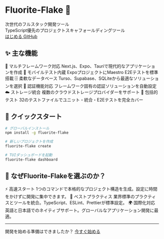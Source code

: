 
<div className="text-center py-16 pb-8">

# Fluorite-Flake 🚀

<Bleed>
  <div className="flex justify-center items-center my-8">
    <LogoImage />
  </div>
</Bleed>


<div className="text-xl text-gray-700 dark:text-gray-200 my-4 mb-12 leading-relaxed">
次世代のフルスタック開発ツール<br />
TypeScript優先のプロジェクトスキャフォールディングツール
</div>

<div className="flex gap-4 justify-center flex-wrap my-8">
  <a href="/ja-JP/get-started" className="inline-block px-6 py-3 bg-blue-600 text-white rounded-lg no-underline font-bold whitespace-nowrap hover:bg-blue-700 transition-colors">
    はじめる
  </a>
  <a href="https://github.com/kotsutsumi/fluorite-flake" className="inline-block px-6 py-3 border border-blue-600 text-blue-600 rounded-lg no-underline font-bold whitespace-nowrap hover:bg-blue-50 transition-colors">
    GitHub
  </a>
</div>

</div>

## ✨ 主な機能

<div className="grid grid-cols-[repeat(auto-fit,minmax(250px,1fr))] gap-6 my-8">
  <Card className="bg-gray-50 dark:bg-gray-800 border-gray-200 dark:border-gray-700">
    <CardHeader className="space-y-4">
      <CardTitle className="text-blue-600 dark:text-blue-400">🎯 マルチフレームワーク対応</CardTitle>
      <CardDescription className="text-sm text-gray-700 dark:text-gray-200">
        Next.js、Expo、Tauriで現代的なアプリケーションを作成
      </CardDescription>
    </CardHeader>
  </Card>

  <Card className="bg-gray-50 dark:bg-gray-800 border-gray-200 dark:border-gray-700">
    <CardHeader className="space-y-4">
      <CardTitle className="text-blue-600 dark:text-blue-400">📱 モバイルテスト内蔵</CardTitle>
      <CardDescription className="text-sm text-gray-700 dark:text-gray-200">
        ExpoプロジェクトにMaestro E2Eテストを標準搭載
      </CardDescription>
    </CardHeader>
  </Card>

  <Card className="bg-gray-50 dark:bg-gray-800 border-gray-200 dark:border-gray-700">
    <CardHeader className="space-y-4">
      <CardTitle className="text-blue-600 dark:text-blue-400">🗄️ 柔軟なデータベース</CardTitle>
      <CardDescription className="text-sm text-gray-700 dark:text-gray-200">
        Turso、Supabase、SQLiteから最適なソリューションを選択
      </CardDescription>
    </CardHeader>
  </Card>

  <Card className="bg-gray-50 dark:bg-gray-800 border-gray-200 dark:border-gray-700">
    <CardHeader className="space-y-4">
      <CardTitle className="text-blue-600 dark:text-blue-400">🔐 認証機能対応</CardTitle>
      <CardDescription className="text-sm text-gray-700 dark:text-gray-200">
        フレームワーク固有の認証ソリューションを自動設定
      </CardDescription>
    </CardHeader>
  </Card>

  <Card className="bg-gray-50 dark:bg-gray-800 border-gray-200 dark:border-gray-700">
    <CardHeader className="space-y-4">
      <CardTitle className="text-blue-600 dark:text-blue-400">☁️ ストレージ統合</CardTitle>
      <CardDescription className="text-sm text-gray-700 dark:text-gray-200">
        複数のクラウドストレージプロバイダーをサポート
      </CardDescription>
    </CardHeader>
  </Card>

  <Card className="bg-gray-50 dark:bg-gray-800 border-gray-200 dark:border-gray-700">
    <CardHeader className="space-y-4">
      <CardTitle className="text-blue-600 dark:text-blue-400">🧪 包括的テスト</CardTitle>
      <CardDescription className="text-sm text-gray-700 dark:text-gray-200">
        32のテストファイルでユニット・統合・E2Eテストを完全カバー
      </CardDescription>
    </CardHeader>
  </Card>
</div>

## 🚀 クイックスタート

```bash
# グローバルインストール
npm install -g fluorite-flake

# 新しいプロジェクトを作成
fluorite-flake create

# TUIダッシュボードを起動
fluorite-flake dashboard
```

## 🌟 なぜFluorite-Flakeを選ぶのか？

<div className="grid grid-cols-[repeat(auto-fit,minmax(300px,1fr))] gap-8 my-8">
  <Card className="border-gray-200 dark:border-gray-700">
    <CardHeader className="space-y-4">
      <CardTitle className="text-blue-600 dark:text-blue-400">⚡ 高速スタート</CardTitle>
      <CardDescription className="text-gray-700 dark:text-gray-200">
        1つのコマンドで本格的なプロジェクト構造を生成。設定に時間をかけずに開発に集中できます。
      </CardDescription>
    </CardHeader>
  </Card>

  <Card className="border-gray-200 dark:border-gray-700">
    <CardHeader className="space-y-4">
      <CardTitle className="text-blue-600 dark:text-blue-400">🎯 ベストプラクティス</CardTitle>
      <CardDescription className="text-gray-700 dark:text-gray-200">
        業界標準のプラクティスとツールを統合。TypeScript、ESLint、Prettierが標準設定。
      </CardDescription>
    </CardHeader>
  </Card>

  <Card className="border-gray-200 dark:border-gray-700">
    <CardHeader className="space-y-4">
      <CardTitle className="text-blue-600 dark:text-blue-400">🌍 国際化対応</CardTitle>
      <CardDescription className="text-gray-700 dark:text-gray-200">
        英語と日本語でのネイティブサポート。グローバルなアプリケーション開発に最適。
      </CardDescription>
    </CardHeader>
  </Card>
</div>

---

<div className="text-center py-8">
  <span className="text-gray-700 dark:text-gray-200 mb-4 block">
    開発を始める準備はできましたか？
  </span>
  <a href="/ja-JP/get-started" className="inline-block px-8 py-4 bg-blue-600 text-white rounded-lg no-underline font-bold text-lg whitespace-nowrap hover:bg-blue-700 transition-colors">
    今すぐ始める
  </a>
</div>

